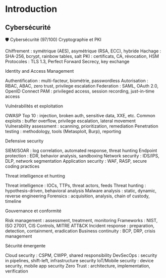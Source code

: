 # Introduction

## Cybersécurité

🛡️ Cybersécurité (97/100)
Cryptographie et PKI

Chiffrement : symétrique (AES), asymétrique (RSA, ECC), hybride
Hachage : SHA-256, bcrypt, rainbow tables, salt
PKI : certificats, CA, révocation, HSM
Protocoles : TLS 1.3, Perfect Forward Secrecy, key exchange

Identity and Access Management

Authentification : multi-facteur, biométrie, passwordless
Autorisation : RBAC, ABAC, zero trust, privilege escalation
Federation : SAML, OAuth 2.0, OpenID Connect
PAM : privileged access, session recording, just-in-time access

Vulnérabilités et exploitation

OWASP Top 10 : injection, broken auth, sensitive data, XXE, etc.
Common exploits : buffer overflow, privilege escalation, lateral movement
Vulnerability assessment : scanning, prioritization, remediation
Penetration testing : methodology, tools (Metasploit, Burp), reporting

Defensive security

SIEM/SOAR : log correlation, automated response, threat hunting
Endpoint protection : EDR, behavior analysis, sandboxing
Network security : IDS/IPS, DLP, network segmentation
Application security : WAF, RASP, secure coding practices

Threat intelligence et hunting

Threat intelligence : IOCs, TTPs, threat actors, feeds
Threat hunting : hypothesis-driven, behavioral analysis
Malware analysis : static, dynamic, reverse engineering
Forensics : acquisition, analysis, chain of custody, timeline

Gouvernance et conformité

Risk management : assessment, treatment, monitoring
Frameworks : NIST, ISO 27001, CIS Controls, MITRE ATT&CK
Incident response : preparation, detection, containment, eradication
Business continuity : BCP, DRP, crisis management

Sécurité émergente

Cloud security : CSPM, CWPP, shared responsibility
DevSecOps : security in pipelines, shift-left, infrastructure security
IoT/Mobile security : device security, mobile app security
Zero Trust : architecture, implementation, verification
